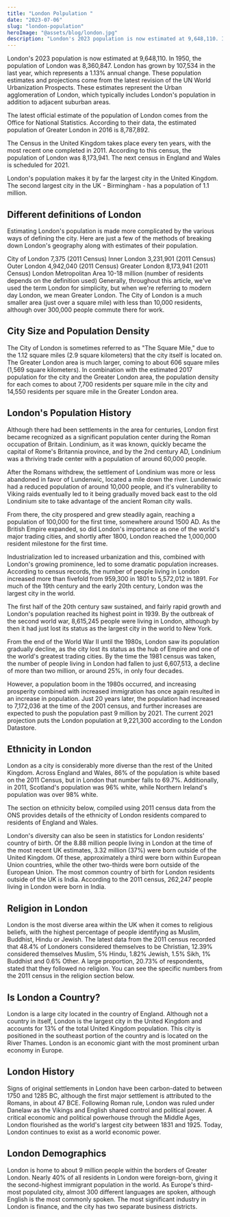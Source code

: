 ```yaml
---
title: "London Polpulation "
date: "2023-07-06"
slug: "london-population"
heroImage: "@assets/blog/london.jpg"
description: "London's 2023 population is now estimated at 9,648,110. In 1950, the population of London was 8,360,847. London has grown by 107,534 in the last year"
---
```


London's 2023 population is now estimated at 9,648,110. In 1950, the population of London was 8,360,847. London has grown by 107,534 in the last year, which represents a 1.13% annual change. These population estimates and projections come from the latest revision of the UN World Urbanization Prospects. These estimates represent the Urban agglomeration of London, which typically includes London's population in addition to adjacent suburban areas.

The latest official estimate of the population of London comes from the Office for National Statistics. According to their data, the estimated population of Greater London in 2016 is 8,787,892.

The Census in the United Kingdom takes place every ten years, with the most recent one completed in 2011. According to this census, the population of London was 8,173,941. The next census in England and Wales is scheduled for 2021.

London's population makes it by far the largest city in the United Kingdom. The second largest city in the UK - Birmingham - has a population of 1.1 million.


<Chart client:load/>


## Different definitions of London
Estimating London's population is made more complicated by the various ways of defining the city. Here are just a few of the methods of breaking down London's geography along with estimates of their population.

City of London 7,375 (2011 Census)
Inner London 3,231,901 (2011 Census)
Outer London 4,942,040 (2011 Census)
Greater London 8,173,941 (2011 Census)
London Metropolitan Area 10-18 million (number of residents depends on the definition used)
Generally, throughout this article, we've used the term London for simplicity, but when we're referring to modern day London, we mean Greater London. The City of London is a much smaller area (just over a square mile) with less than 10,000 residents, although over 300,000 people commute there for work.

## City Size and Population Density
The City of London is sometimes referred to as "The Square Mile," due to the 1.12 square miles (2.9 square kilometers) that the city itself is located on. The Greater London area is much larger, coming to about 606 square miles (1,569 square kilometers). In combination with the estimated 2017 population for the city and the Greater London area, the population density for each comes to about 7,700 residents per square mile in the city and 14,550 residents per square mile in the Greater London area.

## London's Population History
Although there had been settlements in the area for centuries, London first became recognized as a significant population center during the Roman occupation of Britain. Londinium, as it was known, quickly became the capital of Rome's Britannia province, and by the 2nd century AD, Londinium was a thriving trade center with a population of around 60,000 people.

After the Romans withdrew, the settlement of Londinium was more or less abandoned in favor of Lundenwic, located a mile down the river. Lundenwic had a reduced population of around 10,000 people, and it's vulnerability to Viking raids eventually led to it being gradually moved back east to the old Londinium site to take advantage of the ancient Roman city walls.

From there, the city prospered and grew steadily again, reaching a population of 100,000 for the first time, somewhere around 1500 AD. As the British Empire expanded, so did London's importance as one of the world's major trading cities, and shortly after 1800, London reached the 1,000,000 resident milestone for the first time.

Industrialization led to increased urbanization and this, combined with London's growing prominence, led to some dramatic population increases. According to census records, the number of people living in London increased more than fivefold from 959,300 in 1801 to 5,572,012 in 1891. For much of the 19th century and the early 20th century, London was the largest city in the world.

The first half of the 20th century saw sustained, and fairly rapid growth and London's population reached its highest point in 1939. By the outbreak of the second world war, 8,615,245 people were living in London, although by then it had just lost its status as the largest city in the world to New York.

From the end of the World War II until the 1980s, London saw its population gradually decline, as the city lost its status as the hub of Empire and one of the world's greatest trading cities. By the time the 1981 census was taken, the number of people living in London had fallen to just 6,607,513, a decline of more than two million, or around 25%, in only four decades.

However, a population boom in the 1980s occurred, and increasing prosperity combined with increased immigration has once again resulted in an increase in population. Just 20 years later, the population had increased to 7,172,036 at the time of the 2001 census, and further increases are expected to push the population past 9 million by 2021. The current 2021 projection puts the London population at 9,221,300 according to the London Datastore.

## Ethnicity in London
London as a city is considerably more diverse than the rest of the United Kingdom. Across England and Wales, 86% of the population is white based on the 2011 Census, but in London that number falls to 69.7%. Additionally, in 2011, Scotland's population was 96% white, while Northern Ireland's population was over 98% white.

The section on ethnicity below, compiled using 2011 census data from the ONS provides details of the ethnicity of London residents compared to residents of England and Wales.

London's diversity can also be seen in statistics for London residents' country of birth. Of the 8.88 million people living in London at the time of the most recent UK estimates, 3.32 million (37%) were born outside of the United Kingdom. Of these, approximately a third were born within European Union countries, while the other two-thirds were born outside of the European Union. The most common country of birth for London residents outside of the UK is India. According to the 2011 census, 262,247 people living in London were born in India.

## Religion in London
London is the most diverse area within the UK when it comes to religious beliefs, with the highest percentage of people identifying as Muslim, Buddhist, Hindu or Jewish. The latest data from the 2011 census recorded that 48.4% of Londoners considered themselves to be Christian, 12.39% considered themselves Muslim, 5% Hindu, 1.82% Jewish, 1.5% Sikh, 1% Buddhist and 0.6% Other. A large proportion, 20.73% of respondents, stated that they followed no religion. You can see the specific numbers from the 2011 census in the religion section below.

## Is London a Country?
London is a large city located in the country of England. Although not a country in itself, London is the largest city in the United Kingdom and accounts for 13% of the total United Kingdom population. This city is positioned in the southeast portion of the country and is located on the River Thames. London is an economic giant with the most prominent urban economy in Europe.

## London History
Signs of original settlements in London have been carbon-dated to between 1750 and 1285 BC, although the first major settlement is attributed to the Romans, in about 47 BCE. Following Roman rule, London was ruled under Danelaw as the Vikings and English shared control and political power. A critical economic and political powerhouse through the Middle Ages, London flourished as the world's largest city between 1831 and 1925. Today, London continues to exist as a world economic power.

## London Demographics
London is home to about 9 million people within the borders of Greater London. Nearly 40% of all residents in London were foreign-born, giving it the second-highest immigrant population in the world. As Europe's third-most populated city, almost 300 different languages are spoken, although English is the most commonly spoken. The most significant industry in London is finance, and the city has two separate business districts.